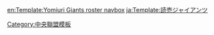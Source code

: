 {{Navbox
|bodyclass=hlist

|name=讀賣巨人球團2011球員名單
|state = <includeonly>collapsed</includeonly>
| title = [[讀賣巨人|<font color="#000">讀賣巨人球員名單]] - 2011</font>
| groupstyle = background:#000; color:#f93;
| titlestyle = background:#f60; color:#000;
|group1=<font color="#f93">監督
|list1=
*88 [[原辰德]]
|group2=一軍教練
|list2=
*83 [[岡崎郁]]（調度）
*71 [[川口和久]]（投手綜合）
*85 [[斎藤雅樹]]（投手）
*72 [[香田勲男]]（投手）
*77 [[吉村禎章]]（打撃）
*80 [[江藤智]]（打撃）
*75 [[勝呂壽統]]（内野守備跑壘）
*79 [[大西崇之]]（外野守備跑壘）
*89 [[村田真一]]（投捕）
*76 [[白坂契]]（訓練） 
*100 [[:ja:ジョン・ターニー|ターニー]]（訓練）
|group3=二軍監督・教練
|list3=
*78 [[川相昌弘]]（監督）
*70 [[小谷正勝]]（投手）
*90 [[河本育之]]（投手）
*82 [[木村龍治]]（投手）
*104 [[中本茂樹]]（投手）
*105 [[玉木重雄]]（投手）
*86 [[岸川勝也]]（打撃）
*87 [[荒井幸雄]]（打撃）
*81 [[清水崇行]]（打撃）
*73 [[森脇浩司]]（内野守備跑壘）
*74 [[小關龍也]]（外野守備跑壘）
*92 [[野村克則]]（バッテリー）
*84 [[吉原孝介]]（育成）
*101 [[伊藤博]]（訓練）
*102 [[内藤重人]]（訓練）
*103 [[会田有志]]（訓練輔助）
|group4=投手
|list4=
*11 [[久保裕也]]
*13 [[高木康成]]
*15 [[澤村拓一]]
*17 [[東野峻]]
*22 [[越智大祐]]
*26 [[内海哲也]]
*28 [[金刃憲人]]
*29 [[Seth Adam Greisinger|Greisinger]]
*30 [[宮國椋丞]]
*35 [[西村健太朗]]
*36 [[麥可·中村|麥可]]
*37 [[須永英輝]]
*38 [[朝井秀樹]]
*39 [[:ja:レビ・ロメロ|ロメロ]]
*41 [[喬納森·阿巴拉迪歐|阿巴拉迪歐]]
*42 [[:ja:カルロス・トーレス|トーレス]]
*45 [[野間口貴彦]]
*46 [[土本恭平]]
*47 [[山口鐵也]]
*49 [[:ja:ディッキー・ゴンザレス|ゴンザレス]]
*57 [[古川祐樹]]
*59 [[福田聡志]]
*60 [[小野淳平]]
*62 [[上野貴久]]
*63 [[中里篤史]]
*67 [[齋藤圭祐]]
*68 [[田中太一]]
*93 [[笠原將生]]
*94 [[小山雄輝]]
*95 [[星野真澄]]
*96 [[林羿豪]]
*97 [[黄志龍]]
*98 [[辻内崇伸]]
*99 [[藤井秀悟]]
|group5=捕手
|list5=
*10 [[阿部慎之助]]
*27 [[市川友也]]
*31 [[高橋信二]]
*40 [[加藤健]]
*43 [[鶴岡一成]]
*53 [[實松一成]]
*64 [[鬼屋敷正人]]
|group6=内野手
|list6=
*00 [[寺内崇幸]]
*2 [[小笠原道大]]
*6 [[坂本勇人]]
*9 [[龜井義行]]
*23 [[脇谷亮太]]
*33 [[:ja:ラスティ・ライアル|ライアル]]
*51 [[古城茂幸]]
*52 [[円谷英俊]]
*54 [[藤村大介]]
*55 [[大田泰示]]
*56 [[仲澤廣基]]
*61 [[中井大介]]
*66 [[田中大二郎]]
|group7=外野手
|list7=
*0 [[大村三郎]]
*5 [[Alex Ramirez|拉米瑞茲]]
*7 [[長野久義]]
*8 [[谷佳知]]
*12 [[鈴木尚廣]]
*24 [[高橋由伸]]
*32 [[松本哲也]]
*44 [[紺田敏正]]
*48 [[矢野謙次]]
*50 [[加治前龍一]]
*65 [[橋本到]]
*69 [[隱善智也]]
|group8=育成選手
|list8=
*001 [[籾山幸徳]]（内野手）
*002 [[河野元貴]]（捕手）
*003 [[財前貴男]]（内野手）
*004 [[荻野貴幸]]（内野手）
*005 [[丸毛謙一]]（外野手）
*006 [[川口寛人]]（内野手）
*007 [[伊集院峰弘]]（内野手）
*008 [[福元淳史]]（内野手）
*009 [[山本和作]]（内野手）
*010 [[和田凌太]]（内野手）
*011 [[木村正太]]（投手）
*012 [[宮本武文]]（投手）
*013 [[神田直輝]]（投手）
*014 [[杉山晃紀]]（投手）
*015 [[尾藤龍一]]（投手）
*016 [[大立恭平]]（投手）
*017 [[岸敬祐]]（投手）
*018 [[李昱鴻]]（投手）
*019 [[福泉敬大]]（投手）
*020 [[成瀬功亮]]（投手）
*021 [[谷内田敦士]]（捕手）
*022 [[:ja:アダム・ブライト|ブライト]]（投手）
*023 [[土井健大]]（内野手）
}}
<noinclude>
[[Category:中央聯盟模板]]
[[en:Template:Yomiuri Giants roster navbox]]
[[ja:Template:読売ジャイアンツ]]</noinclude>